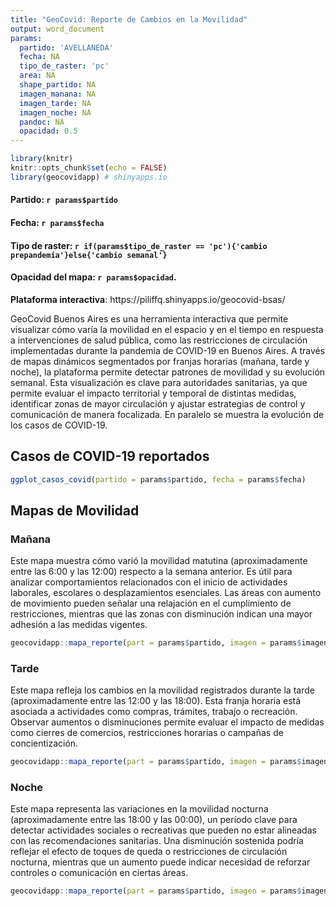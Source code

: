 ```yaml
---
title: "GeoCovid: Reporte de Cambios en la Movilidad"
output: word_document
params:
  partido: 'AVELLANEDA'
  fecha: NA
  tipo_de_raster: 'pc'
  area: NA
  shape_partido: NA
  imagen_manana: NA
  imagen_tarde: NA
  imagen_noche: NA
  pandoc: NA
  opacidad: 0.5
---
```


```r
library(knitr)
knitr::opts_chunk$set(echo = FALSE)
library(geocovidapp) # shinyapps.io
```

#### Partido: `r params$partido` 
#### Fecha: `r params$fecha`
#### Tipo de raster: `r if(params$tipo_de_raster == 'pc'){'cambio prepandemia'}else{'cambio semanal'}`
#### Opacidad del mapa: `r params$opacidad`. 
**Plataforma interactiva**: https://piliffq.shinyapps.io/geocovid-bsas/

GeoCovid Buenos Aires es una herramienta interactiva que permite visualizar cómo varía la movilidad en el espacio y en el tiempo en respuesta a intervenciones de salud pública, como las restricciones de circulación implementadas durante la pandemia de COVID-19 en Buenos Aires. A través de mapas dinámicos segmentados por franjas horarias (mañana, tarde y noche), la plataforma permite detectar patrones de movilidad y su evolución semanal. Esta visualización es clave para autoridades sanitarias, ya que permite evaluar el impacto territorial y temporal de distintas medidas, identificar zonas de mayor circulación y ajustar estrategias de control y comunicación de manera focalizada. En paralelo se muestra la evolución de los casos de COVID-19.

## Casos de COVID-19 reportados

```r

ggplot_casos_covid(partido = params$partido, fecha = params$fecha)

```



## Mapas de Movilidad

### Mañana

Este mapa muestra cómo varió la movilidad matutina (aproximadamente entre las 6:00 y las 12:00) respecto a la semana anterior. Es útil para analizar comportamientos relacionados con el inicio de actividades laborales, escolares o desplazamientos esenciales. Las áreas con aumento de movimiento pueden señalar una relajación en el cumplimiento de restricciones, mientras que las zonas con disminución indican una mayor adhesión a las medidas vigentes.

```r

geocovidapp::mapa_reporte(part = params$partido, imagen = params$imagen_manana)

```


### Tarde

Este mapa refleja los cambios en la movilidad registrados durante la tarde (aproximadamente entre las 12:00 y las 18:00). Esta franja horaria está asociada a actividades como compras, trámites, trabajo o recreación. Observar aumentos o disminuciones permite evaluar el impacto de medidas como cierres de comercios, restricciones horarias o campañas de concientización.

```r

geocovidapp::mapa_reporte(part = params$partido, imagen = params$imagen_tarde)

```

### Noche

Este mapa representa las variaciones en la movilidad nocturna (aproximadamente entre las 18:00 y las 00:00), un período clave para detectar actividades sociales o recreativas que pueden no estar alineadas con las recomendaciones sanitarias. Una disminución sostenida podría reflejar el efecto de toques de queda o restricciones de circulación nocturna, mientras que un aumento puede indicar necesidad de reforzar controles o comunicación en ciertas áreas.

```r

geocovidapp::mapa_reporte(part = params$partido, imagen = params$imagen_noche)

```
